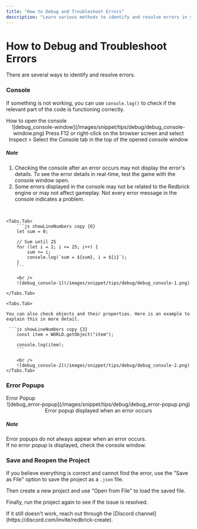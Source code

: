 ```yaml
---
title: "How to Debug and Troubleshoot Errors"
description: "Learn various methods to identify and resolve errors in your code."
---
```


# How to Debug and Troubleshoot Errors

There are several ways to identify and resolve errors.

<Steps>

### Console

If something is not working, you can use `console.log()` to check if the relevant part of the code is functioning correctly.

<Callout type="info">
    How to open the console
    <br/>
    <center>![debug_console-window](/images/snippet/tips/debug/debug_console-window.png) Press F12 or right-click on the browser screen and select Inspect > Select the Console tab in the top of the opened console window</center>
</Callout>

##### Note
1. Checking the console after an error occurs may not display the error's details. To see the error details in real-time, test the game with the console window open.
2. Some errors displayed in the console may not be related to the Redbrick engine or may not affect gameplay. Not every error message in the console indicates a problem.

<br/>
<Tabs items={["example 1", "example 2"]} defaultIndex="0">

    <Tabs.Tab>
        ```js showLineNumbers copy {6}
        let sum = 0;

        // Sum until 25
        for (let i = 1; i <= 25; i++) {
            sum += i;
            console.log(`sum = ${sum}, i = ${i}`);
        }
        ```

        <br />
        ![debug_console-1](/images/snippet/tips/debug/debug_console-1.png)

    </Tabs.Tab>

    <Tabs.Tab>

    You can also check objects and their properties. Here is an example to explain this in more detail.

     ```js showLineNumbers copy {3}
        const item = WORLD.getObject("item");

        console.log(item);
        ```

        <br />
        ![debug_console-2](/images/snippet/tips/debug/debug_console-2.png)
    </Tabs.Tab>

</Tabs>

### Error Popups

<Callout type="error">
  Error Popup
  <br/>
  <center>![debug_error-popup](/images/snippet/tips/debug/debug_error-popup.png) Error popup displayed when an error occurs</center>  
</Callout>

##### Note
Error popups do not always appear when an error occurs.  
If no error popup is displayed, check the console window.

### Save and Reopen the Project

If you believe everything is correct and cannot find the error, use the "Save as File" option to save the project as a `.json` file.

Then create a new project and use "Open from File" to load the saved file.

Finally, run the project again to see if the issue is resolved.

<Callout type="info">
  If it still doesn't work, reach out through the [Discord channel](https://discord.com/invite/redbrick-create).
</Callout>
</Steps>
